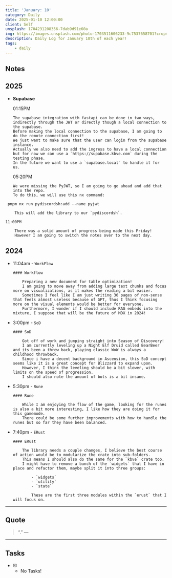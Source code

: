 ```yaml
---
title: 'January: 10'
category: Daily
date: 2025-01-10 12:00:00
client: Self
unsplash: 1704231208356-7dab9d91e60a
img: https://images.unsplash.com/photo-1703511606233-9c7537658701?crop=entropy&cs=srgb&fm=jpg&ixid=MnwzNjM5Nzd8MHwxfHJhbmRvbXx8fHx8fHx8fDE2ODE3NDg2ODY&ixlib=rb-4.0.3&q=85
description: Daily Log for January 10th of each year!
tags:
    - daily
---
```




<Adsense />


## Notes

## 2025

-   **Supabase**

    01:15PM

        The supabase integration with fastapi can be done in two ways, indirectly through the JWT or directly though a local connection to the supabase.
        Before making the local connection to the supabase, I am going to do the remote connection first!
        We just want to make sure that the user can login from the supabase instance.
        Actually we also need to add the ingress to have a local connection but for now we can use a `https://supabase.kbve.com` during the testing phase.
        In the future we want to use a `supabase.local` to handle it for us.

    05:20PM

        We were missing the PyJWT, so I am going to go ahead and add that into the repo.
        To do this, we will use this nx command:

```shell
 pnpm nx run pydiscordsh:add --name pyjwt
```

        This will add the library to our `pydiscordsh`.
    
    11:00PM

        There was a solid amount of progress being made this Friday!
        However I am going to switch the notes over to the next day.

## 2024

-   11:04am - `WorkFlow`

        #### Workflow

            Preparing a new document for table optimization!
            I am going to move away from adding large text chunks and focus more on visualizations, as it makes the reading a bit easier.
            Sometimes I feel like I am just writing 30 pages of non-sense that feels almost useless because of GPT, thus I think focusing more on the visual elements would be better for everyone.
            Furthermore, I wonder if I should include RAG embeds into the mixture, I suppose that will be the future of MDX in 2024!

-   3:00pm - `SoD`

        #### SoD

            Got off of work and jumping straight into Season of Discovery!
            I am currently leveling up a Night Elf Druid called BearBeer and its been a throw back, playing classic WoW is always a childhood throwback.
            Since i have a decent background in Ascension, this SoD concept seems like it is a great concept for Blizzard to expand upon.
            However, I think the leveling should be a bit slower, with limits on the speed of progression.
            I should also note the amount of bots is a bit insane.

-   5:30pm - `Rune`

        #### Rune

            While I am enjoying the flow of the game, looking for the runes is also a bit more interesting, I like how they are doing it for this gamemode.
            There could be some further improvements with how to handle the runes but so far they have been balanced.

-   7:40pm - `ERust`

        #### ERust

            The library needs a couple changes, I believe the best course of action would be to modularize the crate into sub-folders.
            This means I should also do the same for the `kbve` crate too.
            I might have to remove a bunch of the `widgets` that I have in place and refactor them, maybe split it into three groups:

                - `widgets`
                - `utility`
                - `state`

                These are the first three modules within the `erust` that I will focus on.

---

## Quote

> “.”
> — <cite></cite>

---

## Tasks

-   [x] -   No Tasks!
